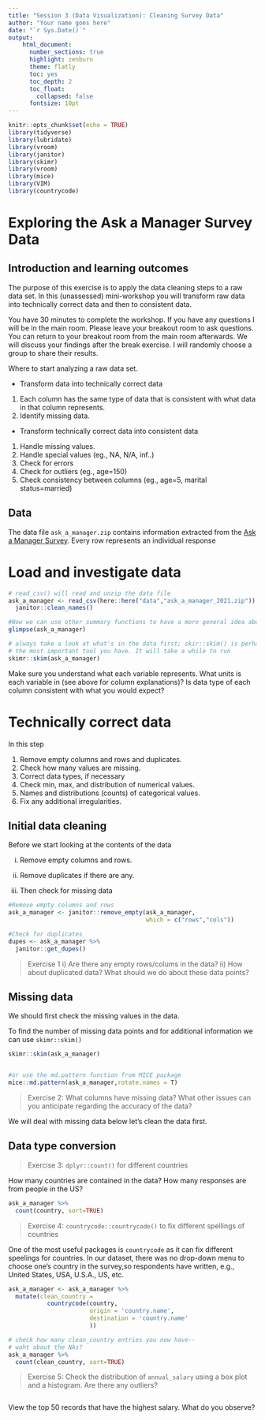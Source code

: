 ```yaml
---
title: "Session 3 (Data Visualization): Cleaning Survey Data"
author: "Your name goes here"
date: "`r Sys.Date()`"
output: 
    html_document:
      number_sections: true
      highlight: zenburn
      theme: flatly
      toc: yes
      toc_depth: 2
      toc_float:
        collapsed: false
      fontsize: 10pt
---
```


```r
knitr::opts_chunk$set(echo = TRUE)
library(tidyverse)
library(lubridate)
library(vroom)
library(janitor)
library(skimr)
library(vroom)
library(mice) 
library(VIM)
library(countrycode)
```

# Exploring the Ask a Manager Survey Data

## Introduction and learning outcomes

The purpose of this exercise is to apply the data cleaning steps to a raw data set. In this (unassessed) mini-workshop you will transform raw data into technically correct data and then to consistent data.

You have 30 minutes to complete the workshop. If you have any questions I will be in the main room. Please leave your breakout room to ask questions. You can return to your breakout room from the main room afterwards. We will discuss your findings after the break exercise. I will randomly choose a group to share their results.

Where to start analyzing a raw data set.

-   Transform data into technically correct data

1.  Each column has the same type of data that is consistent with what data in that column represents.
2.  Identify missing data.

-   Transform technically correct data into consistent data

1.  Handle missing values.
2.  Handle special values (eg., NA, N/A, inf..)
3.  Check for errors
4.  Check for outliers (eg., age=150)
5.  Check consistency between columns (eg., age=5, marital status=married)

## Data

The data file `ask_a_manager.zip` contains information extracted from the [Ask a Manager Survey](https://www.askamanager.org/2021/04/how-much-money-do-you-make-4.html). Every row represents an individual response

# Load and investigate data


```r

# read_csv() will read and unzip the data file
ask_a_manager <- read_csv(here::here("data","ask_a_manager_2021.zip")) %>% 
  janitor::clean_names() 

#Now we can use other summary functions to have a more general idea about what is in the data
glimpse(ask_a_manager)

# always take a look at what's in the data first; skir::skim() is perhaps
# the most important tool you have. It will take a while to run
skimr::skim(ask_a_manager)


```

Make sure you understand what each variable represents. What units is each variable in (see above for column explanations)? Is data type of each column consistent with what you would expect?

# Technically correct data

In this step

1. Remove empty columns and rows and duplicates.
1. Check how many values are missing.
1. Correct data types, if necessary
1. Check min, max, and distribution of numerical values.
1. Names and distributions (counts) of categorical values.
1. Fix any additional irregularities.

## Initial data cleaning

Before we start looking at the contents of the data

i)  Remove empty columns and rows.

ii) Remove duplicates if there are any.

iii) Then check for missing data

```r
#Remove empty columns and rows
ask_a_manager <- janitor::remove_empty(ask_a_manager, 
                                       which = c("rows","cols"))

#Check for duplicates
dupes <- ask_a_manager %>% 
  janitor::get_dupes()

```

> Exercise 1 i) Are there any empty rows/colums in the data? ii) How about duplicated data? What should we do about these data points?

## Missing data

We should first check the missing values in the data.

To find the number of missing data points and for additional information we can use `skimr::skim()`

```r

skimr::skim(ask_a_manager)    


#or use the md.pattern function from MICE package
mice::md.pattern(ask_a_manager,rotate.names = T)
```

> Exercise 2: What columns have missing data? What other issues can you anticipate regarding the accuracy of the data?

We will deal with missing data below let's clean the data first.

## Data type conversion

> Exercise 3: `dplyr::count()` for different countries

How many countries are contained in the data? How many responses are from people in the US?

```r

ask_a_manager %>%
  count(country, sort=TRUE)

```


> Exercise 4: `countrycode::countrycode()` to fix different spellings of countries

One of the most useful packages is `countrycode` as it can fix different speelings for countries. In our dataset, there was no drop-down menu to choose one's country in the survey,so respondents have written, e.g., United States, USA, U.S.A., US, etc. 

```r

ask_a_manager <- ask_a_manager %>%
  mutate(clean_country = 
           countrycode(country,
                       origin = 'country.name',
                       destination = 'country.name'
                       ))

# check how many clean_country entries you now have-- 
# waht about the NAs?
ask_a_manager %>% 
  count(clean_country, sort=TRUE)

```


> Exercise 5: Check the distribution of `annual_salary` using a box plot and a histogram. Are there any outliers?

```r


```

View the top 50 records that have the highest salary. What do you observe?

```r

```
